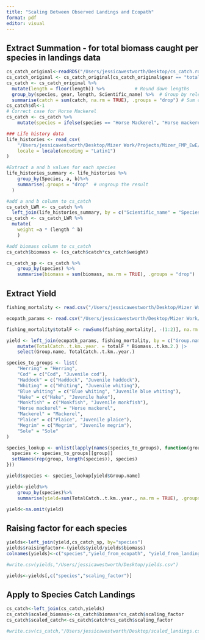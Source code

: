 ```yaml
---
title: "Scaling Between Observed Landings and Ecopath"
format: pdf
editor: visual
---
```


## Extract Summation - for total biomass caught per species in landings data

```r
cs_catch_original<-readRDS("/Users/jessicawestworth/Desktop/cs_catch.rds")
cs_catch_original <- cs_catch_original[cs_catch_original$gear == "total", ] #select total gear only
cs_catch <- cs_catch_original %>%
  mutate(length = floor(length)) %>%           # Round down lengths
  group_by(species, gear, length, Scientific_name) %>%  # Group by relevant columns
  summarise(catch = sum(catch, na.rm = TRUE), .groups = "drop") # Sum catch for duplicates
cs_catch$dl<-1
# Correct case for Horse Mackerel
cs_catch <- cs_catch %>%
    mutate(species = ifelse(species == "Horse Mackerel", "Horse mackerel", species))

### Life history data
life_histories <- read_csv(
    "/Users/jessicawestworth/Desktop/Mizer Work/Projects/Mizer_FMP_EwE/Data/life_histories.csv",
    locale = locale(encoding = "Latin1")
)

#Extract a and b values for each species
life_histories_summary <- life_histories %>%
    group_by(Species, a, b)%>%
    summarise(.groups = "drop"  # ungroup the result
  )

#add a and b column to cs_catch
cs_catch_LWR <- cs_catch %>%
  left_join(life_histories_summary, by = c("Scientific_name" = "Species"))
cs_catch <- cs_catch_LWR %>%
  mutate(
    weight =a * (length ^ b)
    )

#add biomass column to cs_catch
cs_catch$biomass <- (cs_catch$catch*cs_catch$weight)

cs_catch_sp <- cs_catch %>%
    group_by(species) %>%
    summarise(biomass = sum(biomass, na.rm = TRUE), .groups = "drop")
```

## Extract Yield

```r
fishing_mortality <- read.csv("/Users/jessicawestworth/Desktop/Mizer Work/Projects/Mizer_FMP_EWE/Data/Ecopath-Fishing mortality rates.csv")

ecopath_params <- read.csv("/Users/jessicawestworth/Desktop/Mizer Work/Projects/Mizer_FMP_EWE/Data/Ecopath-Basic estimates.csv")

fishing_mortality$totalF <- rowSums(fishing_mortality[, -(1:2)], na.rm = TRUE)

yield <- left_join(ecopath_params, fishing_mortality, by = c("Group.name" = "Fleet.group")) |>
    mutate(TotalCatch..t.km..year. = totalF * Biomass..t.km.2.) |>
    select(Group.name, TotalCatch..t.km..year.)

species_to_groups <- list(
    "Herring" = "Herring",
    "Cod" = c("Cod", "Juvenile cod"),
    "Haddock" = c("Haddock", "Juvenile haddock"),
    "Whiting" = c("Whiting", "Juvenile whiting"),
    "Blue whiting" = c("Blue whiting", "Juvenile blue whiting"),
    "Hake" = c("Hake", "Juvenile hake"),
    "Monkfish" = c("Monkfish", "Juvenile monkfish"),
    "Horse mackerel" = "Horse mackerel",
    "Mackerel" = "Mackerel",
    "Plaice" = c("Plaice", "Juvenile plaice"),
    "Megrim" = c("Megrim", "Juvenile megrim"),
    "Sole" = "Sole"
)

species_lookup <- unlist(lapply(names(species_to_groups), function(group) {
  species <- species_to_groups[[group]]
  setNames(rep(group, length(species)), species)
}))

yield$species <- species_lookup[yield$Group.name]

yield<-yield%>%
    group_by(species)%>%
    summarise(yield=sum(TotalCatch..t.km..year., na.rm = TRUE), .groups = "drop")

yield<-na.omit(yield)
```

## Raising factor for each species

```r
yields<-left_join(yield,cs_catch_sp, by="species")
yields$raisingfactor<-(yields$yield/yields$biomass)
colnames(yields)<-c("species","yield_from_ecopath", "yield_from_landings", "scaling_factor")

#write.csv(yields,"/Users/jessicawestworth/Desktop/yields.csv")

yields<-yields[,c("species","scaling_factor")]
```

## Apply to Species Catch Landings

```r
cs_catch<-left_join(cs_catch,yields)
cs_catch$scaled_biomass<-cs_catch$biomass*cs_catch$scaling_factor
cs_catch$scaled_catch<-cs_catch$catch*cs_catch$scaling_factor

#write.csv(cs_catch,"/Users/jessicawestworth/Desktop/scaled_landings.csv")
```
